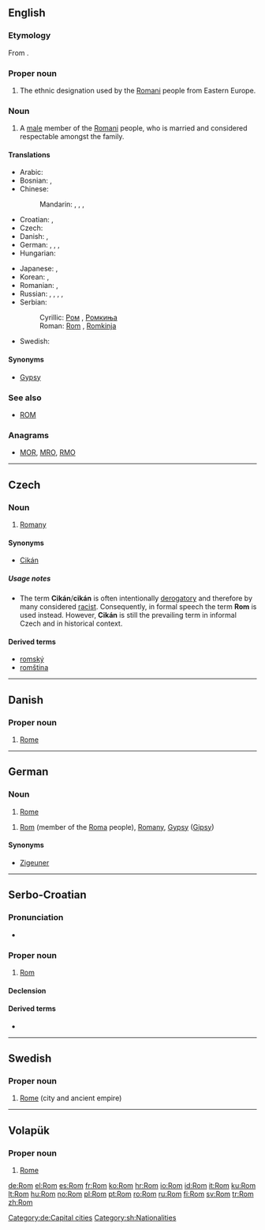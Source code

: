 {{also|rom|ROM|Rom.|rơm|Róm|room}}
==English==

===Etymology===
From {{etyl|rom}} {{term|Rom|lang=rom}}.

===Proper noun===
{{en-proper noun}}

# The ethnic designation used by the [[Romani]] people from Eastern Europe.

===Noun===
{{en-noun|pl2=Roma}}

# A [[male]] member of the [[Romani]] people, who is married and considered respectable amongst the family.

====Translations====
{{trans-top|a member of the Romani people}}
* Arabic: {{t-|ar|غجر|m|tr=ghájar}}
* Bosnian: {{t-|bs|Rom|m}}, {{t-|bs|Romkinja|f}}
* Chinese:
*: Mandarin: {{t|cmn|吉普賽人|sc=Hani}}, {{t|cmn|吉普赛人|tr=Jípǔsài-rén|sc=Hani}}, {{t|cmn|羅姆人|sc=Hani}}, {{t|cmn|罗姆人|tr=Luómǔ-rén|sc=Hani}}
* Croatian: {{t+|hr|Rom|m}}, {{t-|hr|Romkinja|f}}
* Czech: {{t-|cs|Rom|m}}
* Danish: {{t-|da|roma|c}}, {{t-|da|romani|c}}
* German: {{t|de|Rom|m}}, {{t|de|Roma|m|p}}, {{t|de|Zigeuner|m}}, {{t|de|Zigeunerin|f}}
* Hungarian: {{t+|hu|roma}}
{{trans-mid}}
* Japanese: {{t|ja|ジプシー|tr=Jipushī}}, {{t|ja|ロマ|tr=Roma}}
* Korean: {{t|ko|집시|tr=Jipsi|sc=Hang}}, {{t|ko|롬|tr=Rom|sc=Hang}}
* Romanian: {{t-|ro|rom|m}}, {{t-|ro|țigan|m}}
* Russian: {{t+|ru|цыган|m|tr=cygán}}, {{t+|ru|цыганка|f|tr=cygánka}}, {{t|ru|рома|m|f|tr=róma}} {{indeclinable}}, {{t|ru|ромал|m|tr=romál}}, {{t|ru|ромалка|f|tr=romálka}}
* Serbian:
*: Cyrillic: [[Ром#Serbian|Ром]] {{m}}, [[Ромкиња#Serbian|Ромкиња]] {{f}}
*: Roman: [[Rom#Serbian|Rom]] {{m}}, [[Romkinja#Serbian|Romkinja]] {{f}}
* Swedish: {{t+|sv|Rom}}
{{trans-bottom}}

====Synonyms====
* [[Gypsy]]

===See also===
* [[ROM]]

===Anagrams===
* [[MOR#English|MOR]], [[MRO#English|MRO]], [[RMO#English|RMO]]

----

==Czech==

===Noun===
{{cs-noun|g=m}}

# {{sense|person}} [[Romany]]

====Synonyms====
* [[Cikán]]

=====Usage notes=====
* The term '''Cikán'''/'''cikán''' is often intentionally [[derogatory]] and therefore by many considered [[racist]]. Consequently, in formal speech the term '''Rom''' is used instead. However, '''Cikán''' is still the prevailing term in informal Czech and in historical context.

====Derived terms====
* [[romský]]
* [[romština]]

----

==Danish==

===Proper noun===
{{infl|da|proper noun}}

# [[Rome]]

----

==German==

===Noun===
{{de-proper noun|g=n}}

# [[Rome]]

{{de-proper noun|g=m}}
# {{sense|person}} [[Rom]] (member of the [[Roma]] people), [[Romany]], [[Gypsy]] ([[Gipsy]])

====Synonyms====
* [[Zigeuner]]

[[Category:de:Capital cities]]

----

==Serbo-Croatian==

===Pronunciation===
* {{IPA|/rôːm/|lang=sh}}

===Proper noun===
{{sh-proper noun|g=m|head=Rȏm|r|Ром|Ро̑м}}

# [[#English|Rom]]

====Declension====
{{sh-decl-noun
|Rom|Romi
|Roma|Roma
|Romu|Romima
|Roma|Rome
|Rome|Romi
|Romu|Romima
|Romom|Romima
}}

====Derived terms====
* {{l|sh|Romkinja|Rȍmkinja}}

[[Category:sh:Nationalities]]

----

==Swedish==

===Proper noun===
{{infl|sv|proper noun|g=n}}

# [[Rome]] (city and ancient empire)

----

==Volapük==

===Proper noun===
{{infl|vo|proper noun}}

# [[Rome]]

[[de:Rom]]
[[el:Rom]]
[[es:Rom]]
[[fr:Rom]]
[[ko:Rom]]
[[hr:Rom]]
[[io:Rom]]
[[id:Rom]]
[[it:Rom]]
[[ku:Rom]]
[[lt:Rom]]
[[hu:Rom]]
[[no:Rom]]
[[pl:Rom]]
[[pt:Rom]]
[[ro:Rom]]
[[ru:Rom]]
[[fi:Rom]]
[[sv:Rom]]
[[tr:Rom]]
[[zh:Rom]]